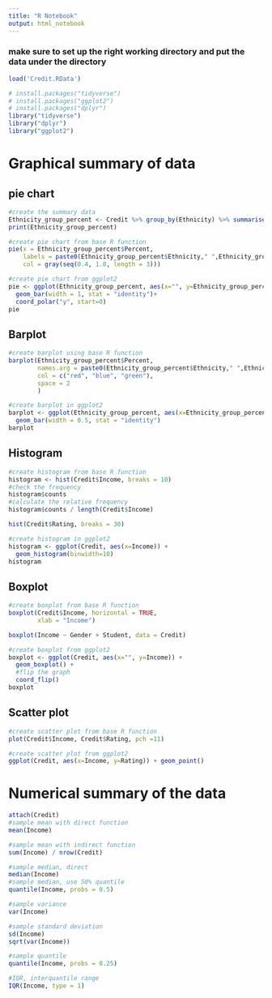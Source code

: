 ```yaml
---
title: "R Notebook"
output: html_notebook
---
```


### make sure to set up the right working directory and put the data under the directory
```r
load('Credit.RData')
```

```r
# install.packages("tidyverse")
# install.packages("ggplot2")
# install.packages("dplyr")
library("tidyverse")
library("dplyr")
library("ggplot2")
```


# Graphical summary of data
## pie chart
```r
#create the summary data
Ethnicity_group_percent <- Credit %>% group_by(Ethnicity) %>% summarise(Percent = n()/ nrow(Credit))
print(Ethnicity_group_percent)
```


```r
#create pie chart from base R function
pie(x = Ethnicity_group_percent$Percent, 
    labels = paste0(Ethnicity_group_percent$Ethnicity," ",Ethnicity_group_percent$Percent,"%"),
    col = gray(seq(0.4, 1.0, length = 3)))
```



```r
#create pie chart from ggplot2
pie <- ggplot(Ethnicity_group_percent, aes(x="", y=Ethnicity_group_percent$Percent, fill=Ethnicity_group_percent$Ethnicity))+
  geom_bar(width = 1, stat = "identity")+
  coord_polar("y", start=0)
pie
```


## Barplot
```r
#create barplot using base R function
barplot(Ethnicity_group_percent$Percent, 
        names.arg = paste0(Ethnicity_group_percent$Ethnicity," ",Ethnicity_group_percent$Percent,"%"),
        col = c("red", "blue", "green"),
        space = 2
        )
```


```r
#create barplot in ggplot2
barplot <- ggplot(Ethnicity_group_percent, aes(x=Ethnicity_group_percent$Ethnicity, y=Ethnicity_group_percent$Percent, fill=Ethnicity_group_percent$Ethnicity))+
  geom_bar(width = 0.5, stat = "identity")
barplot
```



## Histogram
```r
#create histogram from base R function
histogram <- hist(Credit$Income, breaks = 10)
#check the frequency
histogram$counts
#calculate the relative frequency
histogram$counts / length(Credit$Income)
```

```r
hist(Credit$Rating, breaks = 30)
```



```r
#create histogram in ggplot2
histogram <- ggplot(Credit, aes(x=Income)) + 
  geom_histogram(binwidth=10)
histogram
```




## Boxplot
```r
#create boxplot from base R function
boxplot(Credit$Income, horizontal = TRUE, 
        xlab = "Income")

boxplot(Income ~ Gender + Student, data = Credit)
```



```r
#create boxplot from ggplot2
boxplot <- ggplot(Credit, aes(x="", y=Income)) + 
  geom_boxplot() + 
  #flip the graph
  coord_flip()
boxplot
```



## Scatter plot
```r
#create scatter plot from base R function
plot(Credit$Income, Credit$Rating, pch =11)
```

```r
#create scatter plot from ggplot2
ggplot(Credit, aes(x=Income, y=Rating)) + geom_point()
```



# Numerical summary of the data
```r
attach(Credit)
#sample mean with direct function
mean(Income)

#sample mean with indirect function
sum(Income) / nrow(Credit)

#sample median, direct
median(Income)
#sample median, use 50% quantile 
quantile(Income, probs = 0.5)

#sample variance
var(Income)

#sample standard deviation
sd(Income)
sqrt(var(Income))

#sample quantile
quantile(Income, probs = 0.25)

#IQR, interquantile range
IQR(Income, type = 1)
```










